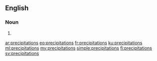 ==English==

===Noun===
{{head|en|noun plural form}}

# {{plural of|precipitation|lang=en}}

[[ar:precipitations]]
[[eo:precipitations]]
[[fr:precipitations]]
[[ku:precipitations]]
[[ml:precipitations]]
[[my:precipitations]]
[[simple:precipitations]]
[[fi:precipitations]]
[[sv:precipitations]]